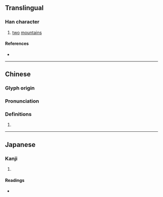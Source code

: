 {{character info}}
==Translingual==

===Han character===
{{Han char|rn=46|rad=山|as=03|sn=6|four=22770|canj=UU,XXUU|ids=⿰山山}}

# [[two]] [[mountain]]s

====References====
* {{Han ref|kx=0307.240|dkj=07899|dj=0607.200|hdz=10761.090|uh=5C7E|ud=23678|bh=C9D9|bd=51673}}

----

==Chinese==
{{zh-forms}}

===Glyph origin===
{{Han etym}}

===Pronunciation===
{{zh-pron
|m=shēn
|c=san1
|mc=y
|oc=y
|cat=
}}

===Definitions===
{{zh-hanzi}}

# {{rfdef|zh}}

----

==Japanese==

===Kanji===
{{ja-kanji|grade=|rs=山03}}

# {{rfdef|ja|sort=山03}}

====Readings====
* {{ja-readings|on=[[しん]] (shin), [[さん]] (san)|kun=}}